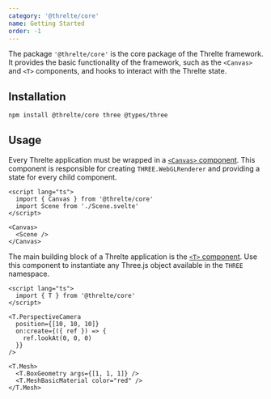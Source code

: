 ```yaml
---
category: '@threlte/core'
name: Getting Started
order: -1
---
```


The package `'@threlte/core'` is the core package of the Threlte framework. It provides the basic
functionality of the framework, such as the `<Canvas>` and `<T>` components, and hooks to interact
with the Threlte state.

## Installation

```bash title="Terminal"
npm install @threlte/core three @types/three
```

## Usage

Every Threlte application must be wrapped in a [`<Canvas>` component](/docs/reference/core/canvas). This component is responsible
for creating `THREE.WebGLRenderer` and providing a state for every child component.

```svelte title="App.svelte"
<script lang="ts">
  import { Canvas } from '@threlte/core'
  import Scene from './Scene.svelte'
</script>

<Canvas>
  <Scene />
</Canvas>
```

The main building block of a Threlte application is the [`<T>` component](/docs/reference/core/t). Use this component to instantiate
any Three.js object available in the `THREE` namespace.

```svelte title="Scene.svelte"
<script lang="ts">
  import { T } from '@threlte/core'
</script>

<T.PerspectiveCamera
  position={[10, 10, 10]}
  on:create={({ ref }) => {
    ref.lookAt(0, 0, 0)
  }}
/>

<T.Mesh>
  <T.BoxGeometry args={[1, 1, 1]} />
  <T.MeshBasicMaterial color="red" />
</T.Mesh>
```
